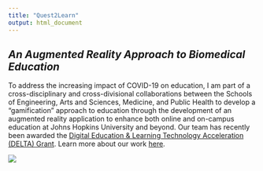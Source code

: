 ```yaml
---
title: "Quest2Learn"
output: html_document
---
```


## *An Augmented Reality Approach to Biomedical Education*

To address the increasing impact of COVID-19 on education, I am part of a cross-disciplinary and cross-divisional collaborations between the Schools of Engineering, Arts and Sciences, Medicine, and Public Health to develop a “gamification” approach to education through the development of an augmented reality application to enhance both online and on-campus education at Johns Hopkins University and beyond. Our team has recently been awarded the [Digital Education & Learning Technology Acceleration (DELTA) Grant](https://provost.jhu.edu/about/digital-initiatives/delta/2021-delta-awards/). Learn more about our work [here](https://www.notion.so/Quest-2-Learn-Info-eb16a5657d9d41ff93c974c241db6ff8).

![](quest.png)
